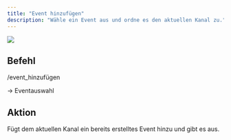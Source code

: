 ```yaml
---
title: "Event hinzufügen"
description: "Wähle ein Event aus und ordne es den aktuellen Kanal zu."
---
```


![](/images/integrationen/discord/bot-befehle/event-hinzufügen/Slotbot-AddEventToChannel.gif)

## Befehl

/event_hinzufügen

-> Eventauswahl

## Aktion

Fügt dem aktuellen Kanal ein bereits erstelltes Event hinzu und gibt es aus.

